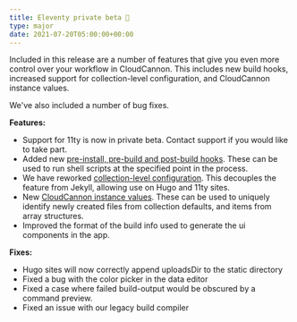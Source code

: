 ```yaml
---
title: Eleventy private beta 🎉
type: major
date: 2021-07-20T05:00:00+00:00
---
```

Included in this release are a number of features that give you even more control over your workflow in CloudCannon. This includes new build hooks, increased support for collection-level configuration, and CloudCannon instance values.

We've also included a number of bug fixes.

**Features:**

* Support for 11ty is now in private beta. Contact support if you would like to take part.
* Added new [pre-install, pre-build and post-build hooks](/documentation/build/hooks/#hooks). These can be used to run shell scripts at the specified point in the process.
* We have reworked [collection-level configuration](/documentation/edit/interfaces/explore/#collections). This decouples the feature from Jekyll, allowing use on Hugo and 11ty sites.
* New [CloudCannon instance values](/documentation/edit/editing/configuration/#instance-values). These can be used to uniquely identify newly created files from collection defaults, and items from array structures.
* Improved the format of the build info used to generate the ui components in the app.

**Fixes:**

* Hugo sites will now correctly append uploadsDir to the static directory
* Fixed a bug with the color picker in the data editor
* Fixed a case where failed build-output would be obscured by a command preview.
* Fixed an issue with our legacy build compiler

